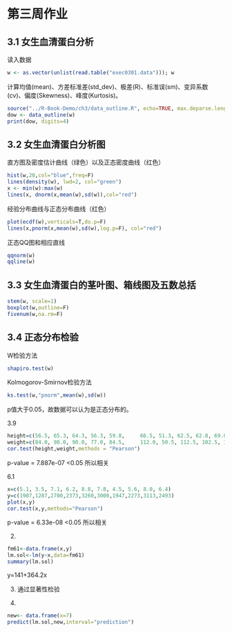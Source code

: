 # 第三周作业

## 3.1 女生血清蛋白分析

读入数据
```r
w <- as.vector(unlist(read.table("exec0301.data"))); w
```

计算均值(mean)、方差标准差(std_dev)、极差(R)、标准误(sm)、变异系数(cv)、偏度(Skewness)、峰度(Kurtosis)。
```r
source("../R-Book-Demo/ch3/data_outline.R", echo=TRUE, max.deparse.length=3e3)
dow <- data_outline(w)
print(dow, digits=4)
```

## 3.2 女生血清蛋白分析图

直方图及密度估计曲线（绿色）以及正态密度曲线（红色）

```r
hist(w,20,col="blue",freq=F)
lines(density(w), lwd=2, col="green")
x <- min(w):max(w)
lines(x, dnorm(x,mean(w),sd(w)),col="red")
```

经验分布曲线与正态分布曲线（红色）
```r
plot(ecdf(w),verticals=T,do.p=F)
lines(x,pnorm(x,mean(w),sd(w),log.p=F), col="red")
```

正态QQ图和相应直线
```r
qqnorm(w)
qqline(w)
```


## 3.3 女生血清蛋白的茎叶图、箱线图及五数总括

```r
stem(w, scale=1)
boxplot(w,outline=F)
fivenum(w,na.rm=F)
```

## 3.4 正态分布检验

W检验方法
```r
shapiro.test(w)
```

Kolmogorov-Smirnov检验方法
```r
ks.test(w,"pnorm",mean(w),sd(w))
```

p值大于0.05，故数据可以认为是正态分布的。

3.9
```r
height=c(56.5, 65.3, 64.3, 56.3, 59.8,     66.5, 51.3, 62.5, 62.8, 69.0,            63.5, 67.0, 57.3, 62.5, 59.0,            72.0, 64.8, 57.5, 66.5)
weight=c(84.0, 98.0, 90.0, 77.0, 84.5,     112.0, 50.5, 112.5, 102.5, 112.5,    102.5, 133.0, 83.0, 84.0, 99.5,     150.0, 128.0, 85.0, 112.0)
cor.test(height,weight,methods = "Pearson")
```
p-value = 7.887e-07 <0.05 所以相关

6.1

```r
x=c(5.1, 3.5, 7.1, 6.2, 8.8, 7.8, 4.5, 5.6, 8.0, 6.4)
y=c(1907,1287,2700,2373,3260,3000,1947,2273,3113,2493)
plot(x,y)
cor.test(x,y,methods="Pearson")
```
p-value = 6.33e-08 <0.05 所以相关

2)
```r
fm61<-data.frame(x,y)
lm.sol<-lm(y~x,data=fm61)
summary(lm.sol)
```
y=141+364.2x

3)
通过显著性检验

4)
```r
new<- data.frame(x=7)
predict(lm.sol,new,interval="prediction")
```
